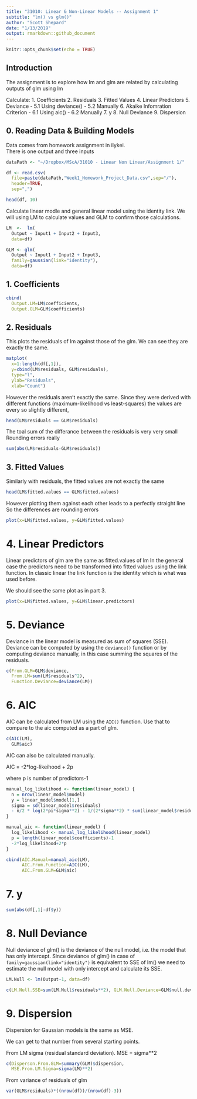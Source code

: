 ```yaml
---
title: "31010: Linear & Non-Linear Models -- Assignment 1"
subtitle: "lm() vs glm()"
author: "Scott Shepard"
date: "1/13/2019"
output: rmarkdown::github_document
---
```


```r
knitr::opts_chunk$set(echo = TRUE)
```

## Introduction

The assignment is to explore how lm and glm are related by calculating
outputs of glm using lm

Calculate:
   1. Coefficients
   2. Residuals
   3. Fitted Values
   4. Linear Predictors
   5. Deviance
      - 5.1 Using deviance()
      - 5.2 Manually
   6. Akaike Infomration Criterion
      - 6.1 Using aic()
      - 6.2 Manually
   7. y
   8. Null Deviance
   9. Dispersion

## 0. Reading Data & Building Models 

Data comes from homework assignment in ilykei.  
There is one output and three inputs

```r
dataPath <- "~/Dropbox/MScA/31010 - Linear Non Linear/Assignment 1/"

df <- read.csv(
  file=paste(dataPath,"Week1_Homework_Project_Data.csv",sep="/"),
  header=TRUE,
  sep=",")

head(df, 10)
```

Calculate linear modle and general linear model using the identity link.
We will using LM to calculate values and GLM to confirm those calculations.

```r
LM  <-  lm(
  Output ~ Input1 + Input2 + Input3, 
  data=df)

GLM <- glm(
  Output ~ Input1 + Input2 + Input3, 
  family=gaussian(link="identity"),
  data=df)
```

## 1. Coefficients

```r
cbind(
  Output.LM=LM$coefficients,
  Output.GLM=GLM$coefficients)
```

## 2. Residuals

This plots the residuals of lm against those of the 
glm. We can see they are exactly the same.

```r
matplot(
  x=1:length(df[,1]),
  y=cbind(LM$residuals, GLM$residuals),
  type="l",
  ylab="Residuals",
  xlab="Count")
```

However the residuals aren't exactly the same. Since they were derived 
with different functions (maximum-likelihood vs least-squares) the values
are every so slightly different,

```r
head(LM$residuals == GLM$residuals)
```

The toal sum of the differance between the residuals is very very small
Rounding errors really
```r
sum(abs(LM$residuals-GLM$residuals))
```

## 3. Fitted Values

Similarly with residuals, the fitted values are not exactly the same

```r
head(LM$fitted.values == GLM$fitted.values)
```

However plotting them against each other leads to a perfectly straight line
So the differences are rounding errors

```r
plot(x=LM$fitted.values, y=GLM$fitted.values)
```

# 4. Linear Predictors

Linear predictors of glm are the same as fitted.values of lm
In the general case the predictors need to be transformed into fitted values
using the link function. In classic linear the link function is the identity
which is what was used before.

We should see the same plot as in part 3.
```r
plot(x=LM$fitted.values, y=GLM$linear.predictors)
```

# 5. Deviance

Deviance in the linear model is measured as sum of squares (SSE).
Deviance can be computed by using the `deviance()` function or by 
computing deviance manually, in this case summing the squares of the residuals.

```r
c(From.GLM=GLM$deviance,
  From.LM=sum(LM$residuals^2),
  Function.Deviance=deviance(LM))
```

# 6. AIC

AIC can be calculated from LM using the `AIC()` function. Use that to compare
to the aic computed as a part of glm.
```r
c(AIC(LM),
  GLM$aic)
```

AIC can also be calculated manually.

AIC = -2*log-likeihood + 2p

where p is number of predictors-1

```r
manual_log_likelihood <- function(linear_model) {
  n = nrow(linear_model$model)
  y = linear_model$model[1,]
  sigma = sd(linear_model$residuals)
  - n/2 * log(2*pi*sigma**2) - 1/(2*sigma**2) * sum(linear_model$residuals**2)
}

manual_aic <- function(linear_model) {
  log_likelihood <- manual_log_likelihood(linear_model)
  p = length(linear_model$coefficients)-1
  -2*log_likelihood+2*p
}

cbind(AIC.Manual=manual_aic(LM),
      AIC.From.Function=AIC(LM),
      AIC.From.GLM=GLM$aic)
```

# 7. y

```r
sum(abs(df[,1]-df$y))
```

# 8. Null Deviance

Null deviance of glm() is the deviance of the null model, i.e. the model that 
has only intercept. Since deviance of glm() in case of  
`family=gaussian(link="identity")` is equivalent to SSE of lm() we need to 
estimate the null model with only intercept and calculate its SSE.

```r
LM.Null <- lm(Output~1, data=df)

c(LM.Null.SSE=sum(LM.Null$residuals**2), GLM.Null.Deviance=GLM$null.deviance)
```

# 9. Dispersion

Dispersion for Gaussian models is the same as MSE.

We can get to that number from several starting points.

From LM sigma (residual standard deviation). 
MSE = sigma**2
```r
c(Disperson.From.GLM=summary(GLM)$dispersion,
  MSE.From.LM.Sigma=sigma(LM)**2)
```

From variance of residuals of glm
```r
var(GLM$residuals)*((nrow(df))/(nrow(df)-3))
```
